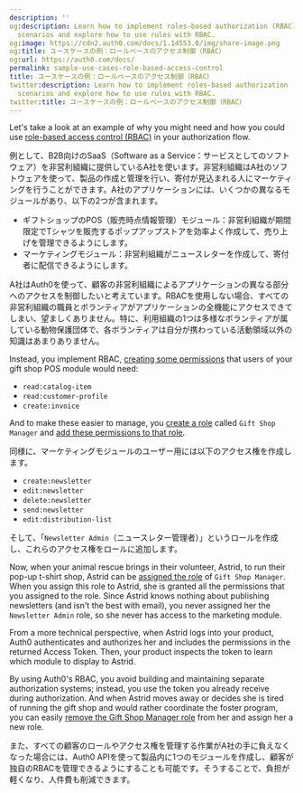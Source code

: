 ```yaml
---
description: ''
og:description: Learn how to implement roles-based authorization (RBAC) in different
  scenarios and explore how to use rules with RBAC.
og:image: https://cdn2.auth0.com/docs/1.14553.0/img/share-image.png
og:title: ユースケースの例：ロールベースのアクセス制御（RBAC）
og:url: https://auth0.com/docs/
permalink: sample-use-cases-role-based-access-control
title: ユースケースの例：ロールベースのアクセス制御（RBAC）
twitter:description: Learn how to implement roles-based authorization (RBAC) in different
  scenarios and explore how to use rules with RBAC.
twitter:title: ユースケースの例：ロールベースのアクセス制御（RBAC）
---
```


Let's take a look at an example of why you might need and how you could use [role-based access control (RBAC)](/docs/manage-users/access-control/rbac) in your <Tooltip tip="Authorization Flow: Authorization grant (or workflow) specified in the OAuth 2.0 framework." cta="View Glossary" href="/docs/glossary?term=authorization+flow">authorization flow</Tooltip>.

例として、B2B向けのSaaS（Software as a Service：サービスとしてのソフトウェア）を非営利組織に提供しているA社を使います。非営利組織はA社のソフトウェアを使って、製品の作成と管理を行い、寄付が見込まれる人にマーケティングを行うことができます。A社のアプリケーションには、いくつかの異なるモジュールがあり、以下の2つが含まれます。

* ギフトショップのPOS（販売時点情報管理）モジュール：非営利組織が期間限定でTシャツを販売するポップアップストアを効率よく作成して、売り上げを管理できるようにします。
* マーケティングモジュール：非営利組織がニュースレターを作成して、寄付者に配信できるようにします。

A社はAuth0を使って、顧客の非営利組織によるアプリケーションの異なる部分へのアクセスを制御したいと考えています。RBACを使用しない場合、すべての非営利組織の職員とボランティアがアプリケーションの全機能にアクセスできてしまい、望ましくありません。特に、利用組織の1つは多様なボランティアが属している動物保護団体で、各ボランティアは自分が携わっている活動領域以外の知識はあまりありません。

Instead, you implement RBAC, [creating some permissions](/docs/get-started/apis/add-api-permissions) that users of your gift shop POS module would need:

* `read:catalog-item`
* `read:customer-profile`
* `create:invoice`

And to make these easier to manage, you [create a role](/docs/manage-users/access-control/configure-core-rbac/roles/create-roles) called `Gift Shop Manager` and [add these permissions to that role](/docs/manage-users/access-control/configure-core-rbac/roles/add-permissions-to-roles).

同様に、マーケティングモジュールのユーザー用には以下のアクセス権を作成します。

* `create:newsletter`
* `edit:newsletter`
* `delete:newsletter`
* `send:newsletter`
* `edit:distribution-list`

そして、「`Newsletter Admin`（ニュースレター管理者）」というロールを作成し、これらのアクセス権をロールに追加します。

Now, when your animal rescue brings in their volunteer, Astrid, to run their pop-up t-shirt shop, Astrid can be [assigned the role](/docs/manage-users/access-control/configure-core-rbac/rbac-users/assign-roles-to-users) of `Gift Shop Manager`. When you assign this role to Astrid, she is granted all the permissions that you assigned to the role. Since Astrid knows nothing about publishing newsletters (and isn't the best with email), you never assigned her the `Newsletter Admin` role, so she never has access to the marketing module.

From a more technical perspective, when Astrid logs into your product, Auth0 authenticates and authorizes her and includes the permissions in the returned <Tooltip tip="Access Token: Authorization credential, in the form of an opaque string or JWT, used to access an API." cta="View Glossary" href="/docs/glossary?term=Access+Token">Access Token</Tooltip>. Then, your product inspects the token to learn which module to display to Astrid.

By using Auth0's RBAC, you avoid building and maintaining separate authorization systems; instead, you use the token you already receive during authorization. And when Astrid moves away or decides she is tired of running the gift shop and would rather coordinate the foster program, you can easily [remove the Gift Shop Manager role](/docs/manage-users/access-control/configure-core-rbac/rbac-users/remove-roles-from-users) from her and assign her a new role.

また、すべての顧客のロールやアクセス権を管理する作業がA社の手に負えなくなった場合には、Auth0 APIを使って製品内に1つのモジュールを作成し、顧客が独自のRBACを管理できるようにすることも可能です。そうすることで、負担が軽くなり、人件費も削減できます。